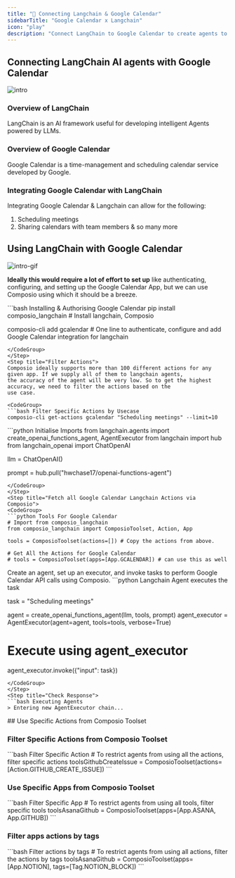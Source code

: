```yaml
---
title: "🚀 Connecting Langchain & Google Calendar"
sidebarTitle: "Google Calendar x Langchain"
icon: "play"
description: "Connect LangChain to Google Calendar to create agents to perform tasks using natural language"
---
```


## Connecting LangChain AI agents with Google Calendar
![intro](/media/intro.jpg)

### Overview of LangChain

LangChain is an AI framework useful for developing intelligent Agents powered by LLMs.

### Overview of Google Calendar

Google Calendar is a time-management and scheduling calendar service developed by Google.

### Integrating Google Calendar with LangChain

Integrating Google Calendar & Langchain can allow for the following:

1. Scheduling meetings
2. Sharing calendars with team members
& so many more

## Using LangChain with Google Calendar
![intro-gif](/media/intro.gif)
<Steps>
<Step title="Setting Up the Environment">

**Ideally this would require a lot of effort to set up** like authenticating, configuring, and setting up the Google Calendar App, but we can use Composio using which it should be a breeze.

<CodeGroup>
```bash Installing & Authorising Google Calendar
pip install composio_langchain # Install langchain, Composio 

composio-cli add gcalendar # One line to authenticate, configure and add Google Calendar integration for langchain
```
</CodeGroup>
</Step>
<Step title="Filter Actions">
Composio ideally supports more than 100 different actions for any given app. If we supply all of them to langchain agents, 
the accuracy of the agent will be very low. So to get the highest accuracy, we need to filter the actions based on the 
use case.

<CodeGroup>
```bash Filter Specific Actions by Usecase
composio-cli get-actions gcalendar "Scheduling meetings" --limit=10
```
</CodeGroup>

</Step>
<Step title="Import Base Packages">

<CodeGroup>
```python Initialise Imports
from langchain.agents import create_openai_functions_agent, AgentExecutor
from langchain import hub
from langchain_openai import ChatOpenAI


llm = ChatOpenAI()

prompt = hub.pull("hwchase17/openai-functions-agent")
```
</CodeGroup>
</Step>
<Step title="Fetch all Google Calendar Langchain Actions via Composio">
<CodeGroup>
```python Tools For Google Calendar
# Import from composio_langchain
from composio_langchain import ComposioToolset, Action, App

tools = ComposioToolset(actions=[]) # Copy the actions from above. 

# Get All the Actions for Google Calendar
# tools = ComposioToolset(apps=[App.GCALENDAR]) # can use this as well
```
</CodeGroup>
</Step>
<Step title="Execute the Agent">
Create an agent, set up an executor, and invoke tasks to perform Google Calendar API calls using Composio. 
<CodeGroup>
```python Langchain Agent executes the task

task = "Scheduling meetings"

agent = create_openai_functions_agent(llm, tools, prompt)
agent_executor = AgentExecutor(agent=agent, tools=tools, verbose=True)

# Execute using agent_executor
agent_executor.invoke({"input": task})
```
</CodeGroup>
</Step>
<Step title="Check Response">
```bash Executing Agents
> Entering new AgentExecutor chain...
```
</Step>
</Steps>
## Use Specific Actions from Composio Toolset

### Filter Specific Actions from Composio Toolset

<CodeGroup>
```bash Filter Specific Action
# To restrict agents from using all the actions, filter specific actions
toolsGithubCreateIssue = ComposioToolset(actions=[Action.GITHUB_CREATE_ISSUE])
```
</CodeGroup>

### Use Specific Apps from Composio Toolset
<CodeGroup>
```bash Filter Specific App
# To restrict agents from using all tools, filter specific tools
toolsAsanaGithub = ComposioToolset(apps=[App.ASANA, App.GITHUB])
```
</CodeGroup>

### Filter apps actions by tags 
<CodeGroup>
```bash Filter actions by tags
# To restrict agents from using all actions, filter the actions by tags
toolsAsanaGithub = ComposioToolset(apps=[App.NOTION], tags=[Tag.NOTION_BLOCK])
```
</CodeGroup>

